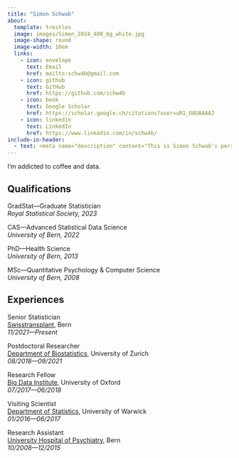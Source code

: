 ```yaml
---
title: "Simon Schwab"
about:
  template: trestles
  image: images/Simon_2024_400_bg_white.jpg
  image-shape: round
  image-width: 10em
  links:
    - icon: envelope
      text: Email
      href: mailto:schw4b@gmail.com
    - icon: github
      text: GitHub
      href: https://github.com/schw4b
    - icon: book
      text: Google Scholar
      href: https://scholar.google.ch/citations?user=uR1_O0UAAAAJ
    - icon: linkedin
      text: LinkedIn
      href: https://www.linkedin.com/in/schw4b/
include-in-header:
  - text: <meta name="description" content="This is Simon Schwab's personal website on statistics and data science.">
---
```


I'm addicted to coffee and data.

## Qualifications

GradStat---Graduate Statistician\
*Royal Statistical Society, 2023*

CAS---Advanced Statistical Data Science\
*University of Bern, 2022*

PhD---Health Science\
*University of Bern, 2013*

MSc---Quantitative Psychology & Computer Science\
*University of Bern, 2008*

## Experiences

Senior Statistician\
[Swisstransplant](https://www.swisstransplant.org/), Bern\
*11/2021---Present*

Postdoctoral Researcher\
[Department of Biostatistics](https://www.ebpi.uzh.ch/), University of Zurich\
*08/2018---09/2021*

Research Fellow\
[Big Data Institute](https://www.bdi.ox.ac.uk/), University of Oxford\
*07/2017---06/2018*

Visiting Scientist\
[Department of Statistics](https://warwick.ac.uk/fac/sci/statistics/), University of Warwick\
*01/2016---06/2017*

Research Assistant\
[University Hospital of Psychiatry](https://www.upd.ch/de/), Bern\
*10/2008---12/2015*
